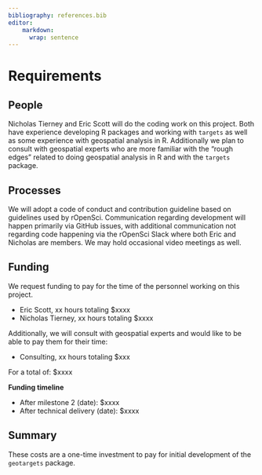 ```yaml
---
bibliography: references.bib
editor:
    markdown: 
      wrap: sentence
---
```


# Requirements
<!-- 
An idea of what is required to make the project actually happen
-->

## People

Nicholas Tierney and Eric Scott will do the coding work on this project.  Both have experience developing R packages and working with `targets` as well as some experience with geospatial analysis in R.  Additionally we plan to consult with geospatial experts who are more familiar with the "rough edges" related to doing geospatial analysis in R and with the `targets` package.

## Processes
<!-- 
What processes need to be put in place e.g. codes of conduct, regular ISC meetings, handover to the community at large?
-->

We will adopt a code of conduct and contribution guideline based on guidelines used by rOpenSci.  Communication regarding development will happen primarily via GitHub issues, with additional communication not regarding code happening via the rOpenSci Slack where both Eric and Nicholas are members.  We may hold occasional video meetings as well.

## Funding

We request funding to pay for the time of the personnel working on this project.

- Eric Scott, xx hours totaling $xxxx
- Nicholas Tierney, xx hours totaling $xxxx

Additionally, we will consult with geospatial experts and would like to be able to pay them for their time:

- Consulting, xx hours totaling $xxx

For a total of: $xxxx

**Funding timeline**

- After milestone 2 (date): $xxxx
- After technical delivery (date): $xxxx

## Summary
<!--
A summary of the requirements that contextualises the costs
-->

These costs are a one-time investment to pay for initial development of the `geotargets` package.